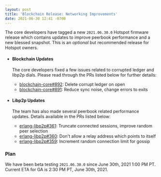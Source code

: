```yaml
---
layout: post
title: 'Blockchain Release: Networking Improvements'
date: 2021-06-30 12:41 -0700
---
```


The core developers have tagged a new `2021.06.30.0` Hotspot firmware release which contains updates
to improve peerbook performance and a new blessed snapshot. This is an _optional_ but recommended
release for Hotspot owners.

- #### Blockchain Updates

  The core developers fixed a few issues related to corrupted ledger and libp2p dials. Please read
  through the PRs listed below for further details:

  - [blockchain-core#892](https://github.com/helium/blockchain-core/pull/892): Delete corrupt ledger
    on open
  - [blockchain-core#891](https://github.com/helium/blockchain-core/pull/891): Reduce sync noise,
    change errors to exits

- #### Libp2p Updates

  The team has also made several peerbook related performance updates. Details available in the PRs
  listed below:

  - [erlang-libp2p#361](https://github.com/helium/erlang-libp2p/pull/361): Truncate connected
    sessions, improve random peer selection
  - [erlang-libp2p#360](https://github.com/helium/erlang-libp2p/pull/360): Don't allow a relay
    address which points to itself
  - [erlang-libp2p#359](https://github.com/helium/erlang-libp2p/pull/359): Increment random
    connection limit for gossip

### Plan

We have been beta testing `2021.06.30.0` since June 30th, 2021 1:00 PM PT. Current ETA for GA is
2:30 PM PT, June 30th, 2021.
